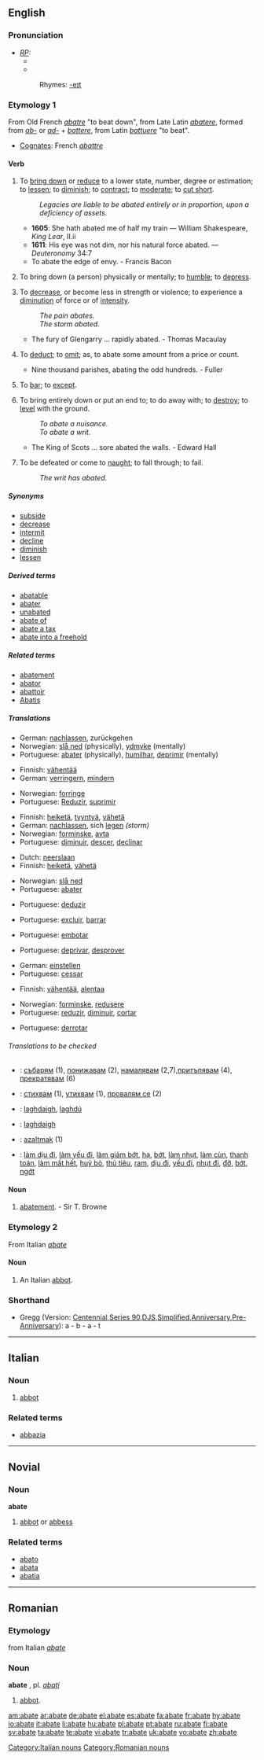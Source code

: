 {{wikisource1911Enc|Abated}}
==English==

===Pronunciation===
* ''[[RP]]:''
** {{IPA|/əˈbeɪt/}}
** {{SAMPA|/@"beIt/}}
*: Rhymes: [[Rhymes:English:-eɪt|-eɪt]]

===Etymology 1===
From Old French ''[[abatre]]'' "to beat down", from Late Latin ''[[abatere]]'', formed from ''[[ab-]]'' or ''[[ad-]]'' + ''[[battere]]'', from Latin ''[[battuere]]'' "to beat".
* [[cognate|Cognate]]s: French ''[[abattre]]''

====Verb====
{{en-verb|abat|ing}}


# {{transitive}} To [[bring down]] or [[reduce]] to a lower state, number, degree or estimation; to [[lessen]]; to [[diminish]]; to [[contract]]; to [[moderate]]; to [[cut short]].
#: ''Legacies are liable to be abated entirely or in proportion, upon a deficiency of assets.''
#* '''1605''': She hath abated me of half my train — William Shakespeare, ''King Lear'', II.ii
#* '''1611''': His eye was not dim, nor his natural force abated. — ''Deuteronomy'' 34:7
#* To abate the edge of envy. - Francis Bacon
# {{transitive}} To bring down (a person) physically or mentally; to [[humble]]; to [[depress]].
# {{intransitive}} To [[decrease]], or become less in strength or violence; to experience a [[diminution]] of force or of [[intensity]].
#: ''The pain abates.''
#: ''The storm abated.''
#* The fury of Glengarry ... rapidly abated. - Thomas Macaulay
# {{transitive}} To [[deduct]]; to [[omit]]; as, to abate some amount from a price or count.
#* Nine thousand parishes, abating the odd hundreds. - Fuller
# {{transitive}} To [[bar]]; to [[except]].
# {{transitive}} {{context|label=[[Appendix:Glossary#obsolete|obsolete]] except in law|topcat=Obsolete|topcat=Law}} To bring entirely down or put an end to; to do away with; to [[destroy]]; to [[level]] with the ground.
#: ''To abate a nuisance.''
#: ''To abate a writ.''
#* The King of Scots ... sore abated the walls. - Edward Hall
# {{intransitive}} To be defeated or come to [[naught]]; to fall through; to fail.
#: ''The writ has abated.''

=====Synonyms=====
* [[subside]]
* [[decrease]]
* [[intermit]]
* [[decline]]
* [[diminish]]
* [[lessen]]

=====Derived terms=====
* [[abatable]]
* [[abater]]
* [[unabated]]
* [[abate of]]
* [[abate a tax]]
* [[abate into a freehold]]

=====Related terms=====
* [[abatement]]
* [[abator]]
* [[abattoir]]
* [[Abatis]]

=====Translations=====
{{trans-top|to bring down a person physically or mentally}}
* German: [[nachlassen]], zurückgehen
* Norwegian: [[slå ned]] (physically), [[ydmyke]] (mentally)
* Portuguese: [[abater]] (physically), [[humilhar]], [[deprimir]] (mentally)
{{trans-mid}}
{{trans-bottom}}

{{trans-top|to bring down or reduce to a lower state}}
* Finnish: [[vähentää]]
* German: [[verringern]], [[mindern]]
{{trans-mid}}
* Norwegian: [[forringe]]
* Portuguese: [[Reduzir]], [[suprimir]]
{{trans-bottom}}

{{trans-top|to decrease or become less}}
* Finnish: [[heiketä]], [[tyyntyä]], [[vähetä]]
* German: [[nachlassen]], sich [[legen]] ''(storm)''
* Norwegian: [[forminske]], [[avta]]
* Portuguese: [[diminuir]], [[descer]], [[declinar]]
{{trans-mid}}
{{trans-bottom}}

{{trans-top|to beat down}}
* Dutch: [[neerslaan]]
* Finnish: [[heiketä]], [[vähetä]]
{{trans-mid}}
* Norwegian: [[slå ned]]
* Portuguese: [[abater]]
{{trans-bottom}}

{{trans-top|to deduct}}
* Portuguese: [[deduzir]]
{{trans-mid}}
{{trans-bottom}}

{{trans-top|to bar, to except}}
* Portuguese: [[excluir]], [[barrar]]
{{trans-mid}}
{{trans-bottom}}

{{trans-top|to blunt}}
* Portuguese: [[embotar]]
{{trans-mid}}
{{trans-bottom}}

{{trans-top|to reduce in estimation}}
* Portuguese: [[deprivar]], [[desprover]]
{{trans-mid}}
{{trans-bottom}}

{{trans-top|to bring entirely down or put an end to}}
* German: [[einstellen]]
* Portuguese: [[cessar]]
{{trans-mid}}
{{trans-bottom}}

{{trans-top|to diminish, to reduce}}
* Finnish: [[vähentää]], [[alentaa]]
{{trans-mid}}
* Norwegian: [[forminske]], [[redusere]]
* Portuguese: [[reduzir]], [[diminuir]], [[cortar]]
{{trans-bottom}}

{{trans-top|to be defeated}}
* Portuguese: [[derrotar]]
{{trans-mid}}
{{trans-bottom}}

======Translations to be checked======
{{checktrans}}
* {{ttbc|Bulgarian}}: [[събарям]] (1), [[понижавам]] (2), [[намалявам]] (2,7),[[притъпявам]] (4), [[прекратявам]] (6)
* {{ttbc|Bulgarian}}: [[стихвам]] (1), [[утихвам]] (1), [[провалям се]] (2)
* {{ttbc|Irish}}: [[laghdaigh]], [[laghdú]]
* {{ttbc|Irish}}: [[laghdaigh]]
* {{ttbc|Turkish}}: [[azaltmak]] (1)
* {{ttbc|Vietnamese}}: [[làm dịu đi]], [[làm yếu đi]], [[làm giảm bớt]], [[hạ]], [[bớt]], [[làm nhụt]], [[làm cùn]], [[thanh toán]], [[làm mất hết]], [[huỷ bỏ]], [[thủ tiêu]], [[ram]], [[dịu đi]], [[yếu đi]], [[nhụt đi]], [[đỡ]], [[bớt]], [[ngớt]]

====Noun====
{{en-noun}}

# {{obsolete}} [[abatement]]. - Sir T. Browne

===Etymology 2===
From Italian ''[[#Italian|abate]]''

====Noun====
{{en-noun}}

# An Italian [[abbot]].

===Shorthand===

* Gregg (Version: [http://en.wikipedia.org/wiki/Gregg_Shorthand#Centennial_Gregg_Shorthand Centennial],[http://en.wikipedia.org/wiki/Gregg_Shorthand#Series_90_Gregg_Shorthand Series 90],[http://en.wikipedia.org/wiki/Gregg_Shorthand#Diamond_Jubilee_Gregg_Shorthand  DJS],[http://en.wikipedia.org/wiki/Gregg_Shorthand#Simplified_Gregg_Shorthand Simplified],[http://en.wikipedia.org/wiki/Gregg_Shorthand#Anniversary_Gregg_Shorthand Anniversary],[http://en.wikipedia.org/wiki/Gregg_Shorthand#Pre-Anniversary_Gregg_Shorthand Pre-Anniversary]): a - b - a - t

----

==Italian==

===Noun===
{{it-noun|abat|m|e|i}}

# [[abbot]]

===Related terms===
* [[abbazia]]

[[Category:Italian nouns]]

----

==Novial==

===Noun===
'''abate'''

# [[abbot]] or [[abbess]]

===Related terms===
* [[abato]]
* [[abata]]
* [[abatia]]

----

==Romanian==

===Etymology===
from Italian ''[[abate]]''

===Noun===
'''abate''' {{m}}, pl. ''[[abaţi]]''

# [[abbot]].

[[Category:Romanian nouns]]

[[am:abate]]
[[ar:abate]]
[[de:abate]]
[[el:abate]]
[[es:abate]]
[[fa:abate]]
[[fr:abate]]
[[hy:abate]]
[[io:abate]]
[[it:abate]]
[[li:abate]]
[[hu:abate]]
[[pl:abate]]
[[pt:abate]]
[[ru:abate]]
[[fi:abate]]
[[sv:abate]]
[[ta:abate]]
[[te:abate]]
[[vi:abate]]
[[tr:abate]]
[[uk:abate]]
[[vo:abate]]
[[zh:abate]]